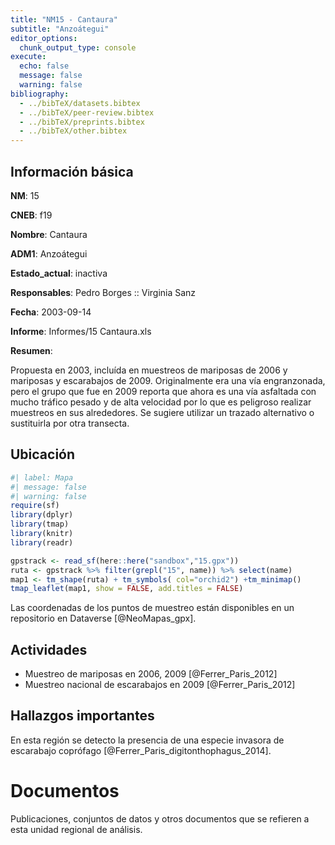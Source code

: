 ```yaml
---
title: "NM15 - Cantaura"
subtitle: "Anzoátegui"
editor_options: 
  chunk_output_type: console
execute:
  echo: false 
  message: false
  warning: false
bibliography: 
  - ../bibTeX/datasets.bibtex
  - ../bibTeX/peer-review.bibtex
  - ../bibTeX/preprints.bibtex
  - ../bibTeX/other.bibtex
---
```


## Información básica

**NM**: 15

**CNEB**: f19

**Nombre**: Cantaura

**ADM1**: Anzoátegui

**Estado_actual**: inactiva

**Responsables**: Pedro Borges :: Virginia Sanz

**Fecha**: 2003-09-14

**Informe**: Informes/15 Cantaura.xls

**Resumen**: <p>Propuesta en 2003, inclu&iacute;da en muestreos de mariposas de 2006 y mariposas y escarabajos de 2009. Originalmente era una v&iacute;a engranzonada, pero el grupo que fue en 2009 reporta que ahora es una v&iacute;a asfaltada con mucho tr&aacute;fico pesado y de alta velocidad por lo que es peligroso realizar muestreos en sus alrededores. Se sugiere utilizar un trazado alternativo o sustituirla por otra transecta.</p>


## Ubicación

```r
#| label: Mapa
#| message: false
#| warning: false
require(sf)
library(dplyr)
library(tmap)
library(knitr)
library(readr)

gpstrack <- read_sf(here::here("sandbox","15.gpx"))
ruta <- gpstrack %>% filter(grepl("15", name)) %>% select(name) 
map1 <- tm_shape(ruta) + tm_symbols( col="orchid2") +tm_minimap()
tmap_leaflet(map1, show = FALSE, add.titles = FALSE)
```

Las coordenadas de los puntos de muestreo están disponibles en un repositorio en Dataverse [@NeoMapas_gpx].


## Actividades

- Muestreo de mariposas en 2006, 2009 [@Ferrer_Paris_2012]
- Muestreo nacional de escarabajos en 2009 [@Ferrer_Paris_2012]


## Hallazgos importantes

En esta región se detecto la presencia de una especie invasora de escarabajo coprófago [@Ferrer_Paris_digitonthophagus_2014].


# Documentos

Publicaciones, conjuntos de datos y otros documentos que se refieren a esta unidad regional de análisis.

::: {#refs}
:::

